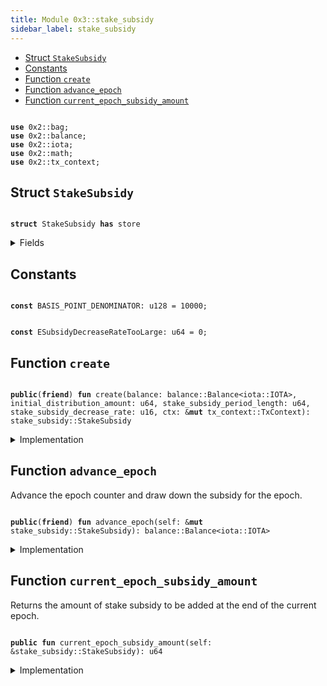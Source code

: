 ```yaml
---
title: Module 0x3::stake_subsidy
sidebar_label: stake_subsidy
---
```


<Link id="0x3_stake_subsidy"/>


-  [Struct `StakeSubsidy`](#0x3_stake_subsidy_StakeSubsidy)
-  [Constants](#@Constants_0)
-  [Function `create`](#0x3_stake_subsidy_create)
-  [Function `advance_epoch`](#0x3_stake_subsidy_advance_epoch)
-  [Function `current_epoch_subsidy_amount`](#0x3_stake_subsidy_current_epoch_subsidy_amount)


<pre><code>
<b>use</b> <Link to="../iota-framework/bag#0x2_bag">0x2::bag</Link>;
<b>use</b> <Link to="../iota-framework/balance#0x2_balance">0x2::balance</Link>;
<b>use</b> <Link to="../iota-framework/iota#0x2_iota">0x2::iota</Link>;
<b>use</b> <Link to="../iota-framework/math#0x2_math">0x2::math</Link>;
<b>use</b> <Link to="../iota-framework/tx_context#0x2_tx_context">0x2::tx_context</Link>;
</code></pre>



<Link id="0x3_stake_subsidy_StakeSubsidy"></Link>

## Struct `StakeSubsidy`



<pre><code>
<b>struct</b> <Link to="stake_subsidy#0x3_stake_subsidy_StakeSubsidy">StakeSubsidy</Link> <b>has</b> store
</code></pre>



<details>
<summary>Fields</summary>


<dl>
<dt>
<code>
<Link to="../iota-framework/balance#0x2_balance">balance</Link>: <Link to="../iota-framework/balance#0x2_balance_Balance">balance::Balance</Link>&lt;<Link to="../iota-framework/iota#0x2_iota_IOTA">iota::IOTA</Link>&gt;</code>
</dt>
<dd>
 Balance of IOTA set aside for stake subsidies that will be drawn down over time.
</dd>
<dt>
<code>
distribution_counter: u64</code>
</dt>
<dd>
 Count of the number of times stake subsidies have been distributed.
</dd>
<dt>
<code>
current_distribution_amount: u64</code>
</dt>
<dd>
 The amount of stake subsidy to be drawn down per distribution.
 This amount decays and decreases over time.
</dd>
<dt>
<code>
stake_subsidy_period_length: u64</code>
</dt>
<dd>
 Number of distributions to occur before the distribution amount decays.
</dd>
<dt>
<code>
stake_subsidy_decrease_rate: u16</code>
</dt>
<dd>
 The rate at which the distribution amount decays at the end of each
 period. Expressed in basis points.
</dd>
<dt>
<code>
extra_fields: <Link to="../iota-framework/bag#0x2_bag_Bag">bag::Bag</Link></code>
</dt>
<dd>
 Any extra fields that's not defined statically.
</dd>
</dl>


</details>

<Link id="@Constants_0"></Link>

## Constants


<Link id="0x3_stake_subsidy_BASIS_POINT_DENOMINATOR"></Link>



<pre><code>
<b>const</b> <Link to="stake_subsidy#0x3_stake_subsidy_BASIS_POINT_DENOMINATOR">BASIS_POINT_DENOMINATOR</Link>: u128 = 10000;
</code></pre>



<Link id="0x3_stake_subsidy_ESubsidyDecreaseRateTooLarge"></Link>



<pre><code>
<b>const</b> <Link to="stake_subsidy#0x3_stake_subsidy_ESubsidyDecreaseRateTooLarge">ESubsidyDecreaseRateTooLarge</Link>: u64 = 0;
</code></pre>



<Link id="0x3_stake_subsidy_create"></Link>

## Function `create`



<pre><code>
<b>public</b>(<b>friend</b>) <b>fun</b> <Link to="stake_subsidy#0x3_stake_subsidy_create">create</Link>(<Link to="../iota-framework/balance#0x2_balance">balance</Link>: <Link to="../iota-framework/balance#0x2_balance_Balance">balance::Balance</Link>&lt;<Link to="../iota-framework/iota#0x2_iota_IOTA">iota::IOTA</Link>&gt;, initial_distribution_amount: u64, stake_subsidy_period_length: u64, stake_subsidy_decrease_rate: u16, ctx: &<b>mut</b> <Link to="../iota-framework/tx_context#0x2_tx_context_TxContext">tx_context::TxContext</Link>): <Link to="stake_subsidy#0x3_stake_subsidy_StakeSubsidy">stake_subsidy::StakeSubsidy</Link>
</code></pre>



<details>
<summary>Implementation</summary>


<pre><code>
<b>public</b>(package) <b>fun</b> <Link to="stake_subsidy#0x3_stake_subsidy_create">create</Link>(
    <Link to="../iota-framework/balance#0x2_balance">balance</Link>: Balance&lt;IOTA&gt;,
    initial_distribution_amount: u64,
    stake_subsidy_period_length: u64,
    stake_subsidy_decrease_rate: u16,
    ctx: &<b>mut</b> TxContext,
): <Link to="stake_subsidy#0x3_stake_subsidy_StakeSubsidy">StakeSubsidy</Link> \{
    // Rate can't be higher than 100%.
    <b>assert</b>!(
        stake_subsidy_decrease_rate &lt;= <Link to="stake_subsidy#0x3_stake_subsidy_BASIS_POINT_DENOMINATOR">BASIS_POINT_DENOMINATOR</Link> <b>as</b> u16,
        <Link to="stake_subsidy#0x3_stake_subsidy_ESubsidyDecreaseRateTooLarge">ESubsidyDecreaseRateTooLarge</Link>,
    );

    <Link to="stake_subsidy#0x3_stake_subsidy_StakeSubsidy">StakeSubsidy</Link> \{
        <Link to="../iota-framework/balance#0x2_balance">balance</Link>,
        distribution_counter: 0,
        current_distribution_amount: initial_distribution_amount,
        stake_subsidy_period_length,
        stake_subsidy_decrease_rate,
        extra_fields: <Link to="../iota-framework/bag#0x2_bag_new">bag::new</Link>(ctx),
    }
}
</code></pre>



</details>

<Link id="0x3_stake_subsidy_advance_epoch"></Link>

## Function `advance_epoch`

Advance the epoch counter and draw down the subsidy for the epoch.


<pre><code>
<b>public</b>(<b>friend</b>) <b>fun</b> <Link to="stake_subsidy#0x3_stake_subsidy_advance_epoch">advance_epoch</Link>(self: &<b>mut</b> <Link to="stake_subsidy#0x3_stake_subsidy_StakeSubsidy">stake_subsidy::StakeSubsidy</Link>): <Link to="../iota-framework/balance#0x2_balance_Balance">balance::Balance</Link>&lt;<Link to="../iota-framework/iota#0x2_iota_IOTA">iota::IOTA</Link>&gt;
</code></pre>



<details>
<summary>Implementation</summary>


<pre><code>
<b>public</b>(package) <b>fun</b> <Link to="stake_subsidy#0x3_stake_subsidy_advance_epoch">advance_epoch</Link>(self: &<b>mut</b> <Link to="stake_subsidy#0x3_stake_subsidy_StakeSubsidy">StakeSubsidy</Link>): Balance&lt;IOTA&gt; \{
    // Take the minimum of the reward amount and the remaining <Link to="../iota-framework/balance#0x2_balance">balance</Link> in
    // order <b>to</b> ensure we don't overdraft the remaining stake subsidy
    // <Link to="../iota-framework/balance#0x2_balance">balance</Link>
    <b>let</b> to_withdraw = <Link to="../iota-framework/math#0x2_math_min">math::min</Link>(self.current_distribution_amount, self.<Link to="../iota-framework/balance#0x2_balance">balance</Link>.value());

    // Drawn down the subsidy for this epoch.
    <b>let</b> <Link to="stake_subsidy#0x3_stake_subsidy">stake_subsidy</Link> = self.<Link to="../iota-framework/balance#0x2_balance">balance</Link>.split(to_withdraw);

    self.distribution_counter = self.distribution_counter + 1;

    // Decrease the subsidy amount only when the current period ends.
    <b>if</b> (self.distribution_counter % self.stake_subsidy_period_length == 0) \{
        <b>let</b> decrease_amount = self.current_distribution_amount <b>as</b> u128
            * (self.stake_subsidy_decrease_rate <b>as</b> u128) / <Link to="stake_subsidy#0x3_stake_subsidy_BASIS_POINT_DENOMINATOR">BASIS_POINT_DENOMINATOR</Link>;
        self.current_distribution_amount = self.current_distribution_amount - (decrease_amount <b>as</b> u64)
    };

    <Link to="stake_subsidy#0x3_stake_subsidy">stake_subsidy</Link>
}
</code></pre>



</details>

<Link id="0x3_stake_subsidy_current_epoch_subsidy_amount"></Link>

## Function `current_epoch_subsidy_amount`

Returns the amount of stake subsidy to be added at the end of the current epoch.


<pre><code>
<b>public</b> <b>fun</b> <Link to="stake_subsidy#0x3_stake_subsidy_current_epoch_subsidy_amount">current_epoch_subsidy_amount</Link>(self: &<Link to="stake_subsidy#0x3_stake_subsidy_StakeSubsidy">stake_subsidy::StakeSubsidy</Link>): u64
</code></pre>



<details>
<summary>Implementation</summary>


<pre><code>
<b>public</b> <b>fun</b> <Link to="stake_subsidy#0x3_stake_subsidy_current_epoch_subsidy_amount">current_epoch_subsidy_amount</Link>(self: &<Link to="stake_subsidy#0x3_stake_subsidy_StakeSubsidy">StakeSubsidy</Link>): u64 \{
    <Link to="../iota-framework/math#0x2_math_min">math::min</Link>(self.current_distribution_amount, self.<Link to="../iota-framework/balance#0x2_balance">balance</Link>.value())
}
</code></pre>



</details>
